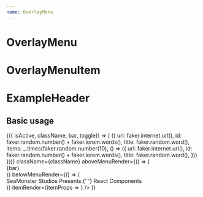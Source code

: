 ```yaml
---
name: OverlayMenu
---
```



# OverlayMenu

<PropsTable of={OverlayMenu} />

# OverlayMenuItem
<PropsTable of={OverlayMenuItem} />

# ExampleHeader

<PropsTable of={ExampleHeader} />

## Basic usage

<Playground>
  <ExampleHeader>
    {({ isActive, className, bar, toggle}) => (
      <OverlayMenu
        isActive={isActive}
        items={_.times(6, () => ({
          url: faker.internet.url(),
          id: faker.random.number() + faker.lorem.words(),
          title: faker.random.word(),
          items: _.times(faker.random.number(10), () => ({
            url: faker.internet.url(),
            id: faker.random.number() + faker.lorem.words(),
            title: faker.random.word(),
          }))
        }))}
        className={className}
        aboveMenuRender={() => (
          <div className="above">
            {bar}
          </div>
        )}
        belowMenuRender={() => (
          <div className="below">
            <div className="services">
              <span>SeaMonster Studios Presents:</span>{' '}
              <span>React Components</span>
            </div>
          </div>
        )}
        itemRender={itemProps => <OverlayMenuItem {...itemProps} />}
      />
    )}
  </ExampleHeader>
</Playground>